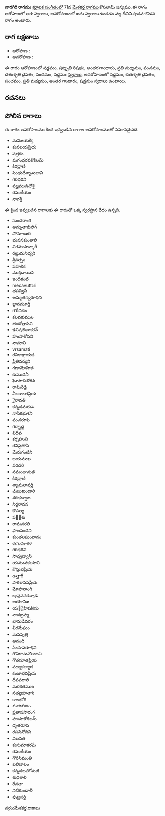 {{Infobox ragam
	| name          	= నాగగిరి
	| synonym	    	= 
	| mela          	= 
	| chakra        	= 
	| janaka        	= 
	| type          	= శాడవ-ఔడవ
	| arohanam      	= {{svaraC|S|R3|G3|M2|P|D2|P|S'}} 
	| avarohanam    	= {{svaraC|S'|D2|P|M2|G3|S}}
	| jeeva         	=
	| chhaya        	=
	| nyasa         	=
	| vishesha      	= 
	| equivalent  		= 
}}
{{కర్ణాటక సంగీత రాగాలు}}
'''నాగగిరి రాగము''' [[కర్ణాటక సంగీతం]]లో 71వ [[మేళకర్త రాగము]] కోసలామ్ జన్యము.  ఈ రాగం ఆరోహణలో ఆరు స్వరాలు, అవరోహణంలో ఐదు స్వరాలు ఉండడం వల్ల దీనిని షాడవ-ఔడవ రాగం అంటారు.


==రాగ లక్షణాలు==


* ఆరోహణ : {{svaraC|S|R3|G3|M2|P|D2|P|S'}} 
* అవరోహణ : {{svaraC|S'|D2|P|M2|G3|S}}

ఈ రాగం ఆరోహణంలో షడ్జమం, షట్శృతి రిషభం, అంతర గాంధారం, ప్రతి మధ్యమం, పంచమం, చతుశృతి దైవతం, పంచమం, షడ్జమం [[స్వరాలు]], అవరోహణంలో షడ్జమం, చతుశృతి దైవతం, పంచమం, ప్రతి మధ్యమం, అంతర గాంధారం, షడ్జమం [[స్వరాలు]] ఉంటాయి.

==రచనలు==



==పోలిన రాగాలు==
ఈ రాగం అవరోహణము కింద ఇవ్వబడిన రాగాల అవరోహణముతో సమానమైనది.
* మవిజయకిర్తి
* కువలయప్రియ
* పత్రకం
* మగంధరవకోకిలమ్
* కిరధ్రాణి
* సింధుదేశ్యామలావి
* గిరిధరిని
* పజ్హముడిచోళై
* రమణీయం
* నాగశ్రీ

ఈ క్రింద ఇవ్వబడిన రాగాలకు ఈ రాగంతో ఒక్క స్వరస్థాన భేదం ఉన్నది.
* సుందరాంగి
* అమృతాభిహాగ్
* సోమాంజరి
* భువనకుంతాలీ
* నిగమాసాన్కారీ
* రట్టుమనిధ్వని
* శ్రీవత్సం
* పహలిక
* ముక్తిదాయిని
* ఇందికంటి
* mecavuttari
* తపస్వినీ
* అమృతస్వరూధిని
* జ్ఞానమూర్తి
* గౌరీనిదం
* కలవకుముల
* తండోల్లాసిని
* ఇినిషiదివాకరన్
* హంసాకోసని
* నామాని
* vrsamati
* రసికాక్షాయణి
* ప్రీతివర్ముని
* గణామోహిణి
* కుముదినీ
* ఘోసావినోదిని
* రామిరెడ్డి
* నీలకాంతప్రియ
* ైరావతి
* కన్నడమరువ
* నాసికభుశని
* పంచరూపి
* గర్భాద్జ
* విదీవ
* కర్నహుని
* రవిప్రతాపి
* మేరుగంటిని
* జయముఖ
* వరదరి
* సమంతామణి
* కిరధ్రాణి
* శ్యామలావర్ణి
* మేఘకుండాలీ
* శరభద్వాజ
* నిర్జరావన
* కౌసల్య
* పల఼శు
* రామవరలి
* ఫాలనందిని
* కుంతలఘంటానం
* కుసుమాకర
* గిరిధరిని
* సాధ్వద్వానీ
* యమునకలసాని
* కౌస్తుభప్రియ
* ఉత్తారీ
* పాకశాసనప్రియ
* మోహనాంగి
* బృన్దవనకన్నాడ
* అయోనిజ
* య౅ైహిషiరసు
* నాదబ్రహ్మ
* భానుడివరం
* వీరమేఘం
* మెపపుత్రి
* ఆనంది
* సింహవరూధిని
* గోపికామనోరంజని
* గౌతసూతప్రియ
* పద్మాకల్యాణి
* కంజాభవప్రియ
* దీపవరాలి
* మరకతముల
* సత్యభూతాని
* కాలభోగి
* మహాలికాం
* ప్రతాపసారంగ
* హంసాకోకిలమ్
* ధృతరూప
* రసవినోదిని
* విఖవతి
* కుసుమాకరమ్
* రమణీయం
* గౌరీసిమంతి
* బలిబాలం
* కన్నడబహోమణి
* శుధశాలి
* రేవతా
* నిటికుండాలీ
* పుట్టపర్తి



[[వర్గం:మేళకర్త రాగాలు]]